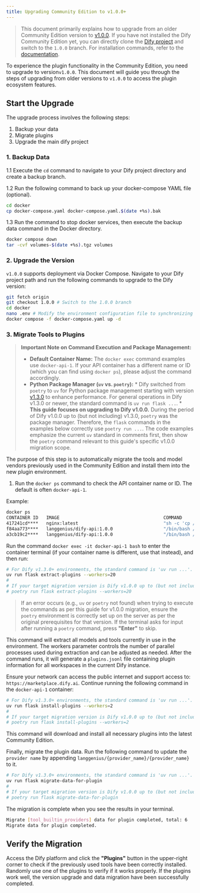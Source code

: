 ```yaml
---
title: Upgrading Community Edition to v1.0.0+
---
```


> This document primarily explains how to upgrade from an older Community Edition version to [v1.0.0](https://github.com/langgenius/dify/releases/tag/1.0.0). If you have not installed the Dify Community Edition yet, you can directly clone the [Dify project](https://github.com/langgenius/dify) and switch to the `1.0.0` branch. For installation commands, refer to the [documentation](/en/getting-started/install-self-hosted/docker-compose).

To experience the plugin functionality in the Community Edition, you need to upgrade to version`v1.0.0`. This document will guide you through the steps of upgrading from older versions to `v1.0.0` to access the plugin ecosystem features.

## Start the Upgrade

The upgrade process involves the following steps:

1. Backup your data
2. Migrate plugins
3. Upgrade the main dify project

### 1. Backup Data

1.1 Execute the `cd` command to navigate to your Dify project directory and create a backup branch.

1.2 Run the following command to back up your docker-compose YAML file (optional).

```bash
cd docker
cp docker-compose.yaml docker-compose.yaml.$(date +%s).bak
```

1.3 Run the command to stop docker services, then execute the backup data command in the Docker directory.

```bash
docker compose down
tar -cvf volumes-$(date +%s).tgz volumes
```

### 2. Upgrade the Version

`v1.0.0` supports deployment via Docker Compose. Navigate to your Dify project path and run the following commands to upgrade to the Dify version:

```bash
git fetch origin
git checkout 1.0.0 # Switch to the 1.0.0 branch
cd docker
nano .env # Modify the environment configuration file to synchronizing .env.example file
docker compose -f docker-compose.yaml up -d
```

### 3. Migrate Tools to Plugins

> **Important Note on Command Execution and Package Management:**
> *   **Default Container Name:** The `docker exec` command examples use `docker-api-1`. If your API container has a different name or ID (which you can find using `docker ps`), please adjust the command accordingly.
> *   **Python Package Manager (`uv` vs. `poetry`):**
    *   Dify switched from `poetry` to `uv` for Python package management starting with version [v1.3.0](https://github.com/langgenius/dify/releases/tag/1.3.0) to enhance performance. For general operations in Dify v1.3.0 or newer, the standard command is `uv run flask ...`.
    *   **This guide focuses on upgrading to Dify v1.0.0.** During the period of Dify v1.0.0 up to (but not including) v1.3.0, `poetry` was the package manager. Therefore, the `flask` commands in the examples below correctly use `poetry run ...`. The code examples emphasize the current `uv` standard in comments first, then show the `poetry` command relevant to this guide's specific v1.0.0 migration scope.

The purpose of this step is to automatically migrate the tools and model vendors previously used in the Community Edition and install them into the new plugin environment.

1.	Run the `docker ps` command to check the API container name or ID. The default is often `docker-api-1`.

Example:

```bash
docker ps
CONTAINER ID   IMAGE                                       COMMAND                  CREATED       STATUS                 PORTS                                                                                                                             NAMES
417241cd****   nginx:latest                                "sh -c 'cp /docker-e…"   3 hours ago   Up 3 hours             0.0.0.0:80->80/tcp, :::80->80/tcp, 0.0.0.0:443->443/tcp, :::443->443/tcp                                                          docker-nginx-1
f84aa773****   langgenius/dify-api:1.0.0                   "/bin/bash /entrypoi…"   3 hours ago   Up 3 hours             5001/tcp                                                                                                                          docker-worker-1
a3cb19c2****   langgenius/dify-api:1.0.0                   "/bin/bash /entrypoi…"   3 hours ago   Up 3 hours             5001/tcp                                                                                                                          docker-api-1
```

Run the command `docker exec -it docker-api-1 bash` to enter the container terminal (if your container name is different, use that instead), and then run:

```bash
# For Dify v1.3.0+ environments, the standard command is 'uv run ...'.
uv run flask extract-plugins --workers=20
#
# If your target migration version is Dify v1.0.0 up to (but not including) v1.3.0, use 'poetry':
# poetry run flask extract-plugins --workers=20
```

> If an error occurs (e.g., `uv` or `poetry` not found) when trying to execute the commands as per this guide for v1.0.0 migration, ensure the `poetry` environment is correctly set up on the server as per the original prerequisites for that version. If the terminal asks for input after running a `poetry` command, press **"Enter"** to skip.

This command will extract all models and tools currently in use in the environment. The workers parameter controls the number of parallel processes used during extraction and can be adjusted as needed. After the command runs, it will generate a `plugins.jsonl` file containing plugin information for all workspaces in the current Dify instance.

Ensure your network can access the public internet and support access to: `https://marketplace.dify.ai`. Continue running the following command in the `docker-api-1` container:

```bash
# For Dify v1.3.0+ environments, the standard command is 'uv run ...'.
uv run flask install-plugins --workers=2
#
# If your target migration version is Dify v1.0.0 up to (but not including) v1.3.0, use 'poetry':
# poetry run flask install-plugins --workers=2
```

This command will download and install all necessary plugins into the latest Community Edition. 

Finally, migrate the plugin data. Run the following command to update the `provider name` by appending `langgenius/{provider_name}/{provider_name}` to it.

```bash
# For Dify v1.3.0+ environments, the standard command is 'uv run ...'.
uv run flask migrate-data-for-plugin
#
# If your target migration version is Dify v1.0.0 up to (but not including) v1.3.0, use 'poetry':
# poetry run flask migrate-data-for-plugin
``` 

The migration is complete when you see the results in your terminal.

```bash
Migrate [tool_builtin_providers] data for plugin completed, total: 6
Migrate data for plugin completed.
```

## Verify the Migration

Access the Dify platform and click the **"Plugins"** button in the upper-right corner to check if the previously used tools have been correctly installed. Randomly use one of the plugins to verify if it works properly. If the plugins work well, the version upgrade and data migration have been successfully completed.
